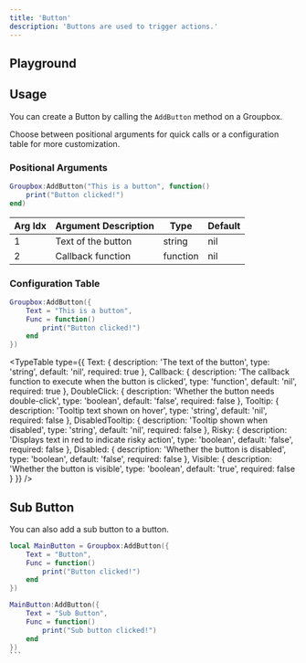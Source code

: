 ```yaml
---
title: 'Button'
description: 'Buttons are used to trigger actions.'
---
```



## Playground

<ButtonPlayground />

## Usage

You can create a Button by calling the `AddButton` method on a Groupbox.

Choose between positional arguments for quick calls or a configuration table for more customization.

### Positional Arguments

```lua
Groupbox:AddButton("This is a button", function()
    print("Button clicked!")
end)
```

| Arg Idx | Argument Description | Type | Default |
| --- | --- | --- | --- |
| 1 | Text of the button | string | nil |
| 2 | Callback function | function | nil |

### Configuration Table

```lua
Groupbox:AddButton({
    Text = "This is a button",
    Func = function()
        print("Button clicked!")
    end
})
```

<TypeTable
  type={{
    Text: {
      description: 'The text of the button',
      type: 'string',
      default: 'nil',
      required: true
    },
    Callback: {
      description: 'The callback function to execute when the button is clicked',
      type: 'function',
      default: 'nil',
      required: true
    },
    DoubleClick: {
      description: 'Whether the button needs double-click',
      type: 'boolean',
      default: 'false',
      required: false
    },
    Tooltip: {
      description: 'Tooltip text shown on hover',
      type: 'string',
      default: 'nil',
      required: false
    },
    DisabledTooltip: {
      description: 'Tooltip shown when disabled',
      type: 'string',
      default: 'nil',
      required: false
    },
    Risky: {
      description: 'Displays text in red to indicate risky action',
      type: 'boolean',
      default: 'false',
      required: false
    },
    Disabled: {
      description: 'Whether the button is disabled',
      type: 'boolean',
      default: 'false',
      required: false
    },
    Visible: {
      description: 'Whether the button is visible',
      type: 'boolean',
      default: 'true',
      required: false
    }
  }}
/>

## Sub Button

You can also add a sub button to a button.


```lua
local MainButton = Groupbox:AddButton({
    Text = "Button",
    Func = function()
        print("Button clicked!")
    end
})

MainButton:AddButton({
    Text = "Sub Button",
    Func = function()
        print("Sub button clicked!")
    end
})
``` 


